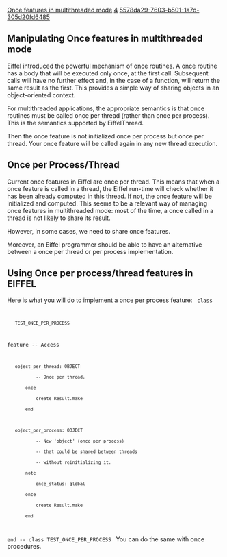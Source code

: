 [[Property:title|Once features in multithreaded mode]]
[[Property:weight|4]]
[[Property:uuid|5578da29-7603-b501-1a7d-305d20fd6485]]
==Manipulating Once features in multithreaded mode==

Eiffel introduced the powerful mechanism of once routines. A once routine has a body that will be executed only once, at the first call. Subsequent calls will have no further effect and, in the case of a function, will return the same result as the first. This provides a simple way of sharing objects in an object-oriented context. 

For multithreaded applications, the appropriate semantics is that once routines must be called once per thread (rather than once per process). This is the semantics supported by EiffelThread. 

Then the once feature is not initialized once per process but once per thread. Your once feature will be called again in any new thread execution. 

==Once per Process/Thread==

Current once features in Eiffel are once per thread. This means that when a once feature is called in a thread, the Eiffel run-time will check whether it has been already computed in this thread. If not, the once feature will be initialized and computed. This seems to be a relevant way of managing once features in multithreaded mode: most of the time, a once called in a thread is not likely to share its result. 

However, in some cases, we need to share once features. 

Moreover, an Eiffel programmer should be able to have an alternative between a once per thread or per process implementation. 

==Using Once per process/thread features in EIFFEL==

Here is what you will do to implement a once per process feature:
<code>
class
    TEST_ONCE_PER_PROCESS

feature -- Access

    object_per_thread: OBJECT
            -- Once per thread.
        once
            create Result.make
        end

    object_per_process: OBJECT
            -- New 'object' (once per process)
            -- that could be shared between threads
            -- without reinitializing it.
        note
            once_status: global
        once
            create Result.make
        end

end -- class TEST_ONCE_PER_PROCESS
</code>
You can do the same with once procedures. 



